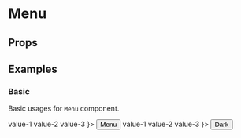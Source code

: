 
<Meta title="Components/Menu" component={Menu} />

# Menu

## Props

<Props of={Menu} />

## Examples

### Basic

Basic usages for ``Menu`` component.

<Preview>
  <Story name="basic menu">
    <div style={{ textAlign: "center", padding: '100px 20px' }}>
      <Dropdown content={
        <Menu>
          <Menu.MenuItem key="option-1">
            value-1
          </Menu.MenuItem>
          <Menu.MenuItem key="option-2">
            value-2
          </Menu.MenuItem>
          <Menu.MenuItem key="option-3">
            value-3
          </Menu.MenuItem>
        </Menu>
      }>
        <Button>Menu</Button>
      </Dropdown>
      <Dropdown theme="dark" content={
        <Menu>
          <Menu.MenuItem key="option-1">
            value-1
          </Menu.MenuItem>
          <Menu.MenuItem key="option-2">
            value-2
          </Menu.MenuItem>
          <Menu.MenuItem key="option-3">
            value-3
          </Menu.MenuItem>
        </Menu>
      }>
        <Button>Dark</Button>
      </Dropdown>
    </div>
  </Story>
</Preview>
